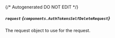{/* Autogenerated DO NOT EDIT  */}

##### `request` *{`components.AuthTokensSelfDeleteRequest`}*
The request object to use for the request.
<Collapsible openLabel={Labels.showProperties} closeLabel={Labels.hideProperties}>
    <AuthTokensSelfDeleteRequest/>
</Collapsible>



